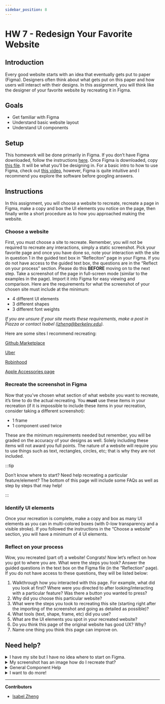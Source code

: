 ```yaml
---
sidebar_position: 8
---
```


# HW 7 - Redesign Your Favorite Website

## Introduction

Every good website starts with an idea that eventually gets put to paper (Figma). Designers often think about what gets put on this paper and how users will interact with their designs. In this assignment, you will think like the designer of your favorite website by recreating it in Figma.

## Goals

- Get familiar with Figma
- Understand basic website layout
- Understand UI components

## Setup

This homework will be done primarily in Figma. If you don’t have Figma downloaded, follow the instructions [here](https://www.figma.com/education/). Once Figma is downloaded, copy [this file](https://www.figma.com/file/opB9ujis5U8SC77ZhIOlSu/HW-7?node-id=0%3A1). It will be what you’ll be designing in. For a basic intro to how to use Figma, check out [this video](https://www.youtube.com/watch?v=jk1T0CdLxwU), however, Figma is quite intuitive and I recommend you explore the software before googling answers. 

## Instructions

In this assignment, you will choose a website to recreate, recreate a page in Figma, make a copy and box the UI elements you notice on the page, then finally write a short procedure as to how you approached making the website.

### Choose a website

First, you must choose a site to recreate. Remember, you will not be required to recreate any interactions, simply a static screenshot. Pick your favorite page and once you have done so, note your interaction with the site in question 1 in the guided text box in “Refleciton” page in your Figma. If you do not have access to the guided text box, the questions are in the “Reflect on your process” section. Please do this **BEFORE** moving on to the next step. Take a screenshot of the page in full-screen mode (similar to the examples in the page). Import it into Figma for easy viewing and comparison. Here are the requirements for what the screenshot of your chosen site must include at the minimum:

- 4 different UI elements
- 3 different shapes
- 3 different font weights

*If you are unsure if your site meets these requirements, make a post in Piazza or contact Isabel (izheng@berkeley.edu).*

Here are some sites I recommend recreating:

[Github Marketplace](https://github.com/marketplace)

[Uber](https://www.uber.com/)

[Robinhood](https://robinhood.com/us/en/)

[Apple Accessories page](https://www.apple.com/shop/accessories/all)

### Recreate the screenshot in Figma

Now that you’ve chosen what section of what website you want to recreate, it’s time to do the actual recreating. You **must** use these items in your recreation (if it is impossible to include these items in your recreation, consider taking a different screenshot):

- 1 frame
- 1 component used twice

These are the minimum requirements needed but remember, you will be graded on the accuracy of your designs as well. Solely including these items will not award you full points. The nature of a website will require you to use things such as text, rectangles, circles, etc; that is why they are not included. 

:::tip

Don’t know where to start? Need help recreating a particular feature/element? The bottom of this page will include some FAQs as well as step by steps that may help!

:::

### Identify UI elements

Once your recreation is complete, make a copy and box as many UI elements as you can in multi-colored boxes (with 0-low transparency and a visible stroke). If you followed the instructions in the “Choose a website” section, you will have a minimum of 4 UI elements. 

### Reflect on your process

Wow, you recreated (part of) a website! Congrats! Now let’s reflect on how you got to where you are. What were the steps you took? Answer the guided questions in the text box on the Figma file (in the “Reflection” page). If you do not have access to these questions, they will be listed below:

1. Walkthrough how you interacted with this page. For example, what did you look at first? Where were you directed to after looking/interacting with a particular feature? Was there a button you wanted to press?
2. Why did you choose this particular website?
3. What were the steps you took to recreating this site (starting right after the importing of the screenshot and going as detailed as possible)?
4. What tools (text, shape, frame, etc) did you use?
5. What are the UI elements you spot in your recreated website?
6. Do you think this page of the original website has good UX? Why?
7. Name one thing you think this page can improve on.

## Need help?
<details>
    <summary>I have my site but I have no idea where to start on Figma.</summary>

    The general process of website design starts from simple to complex. Instead of perfecting a feature at a time, we suggest you create general low fidelity designs 
    first then work your way up to high fidelity. As you design, think about your interaction with the site. Here’s a general step by step that may help:
    
    1. Make a frame the same size as your screenshot. This creates a foundation for your site
    2. Make empty boxes for your UI elements and place them in your frame to mimic the screenshot. This lays the general layout of your site out.
    3. Note the repeated UI elements that are variants of each other. Create a component out of them.
    4. Start filling in the details of your UI elements and utilizing the component you created. 
        - Use the eyedropper tool on Figma to find the exact shade.
        - Use fonts as close as possible to the actual font of the website. Want to go the extra mile? Download the chrome extension WhatFont and use it on the site!
</details>  
<details>
    <summary>My screenshot has an image how do I recreate that?</summary>
    No need to recreate! Simply download the image (or screenshot it) and use it in your Figma design 
</details>   

<details>
    <summary>General Component Help</summary>
     As said in the Figma Component Guide, “components are elements you can reuse across your designs”. Websites have many patterns and reused elements. Components can help create consistency and also manage your site. If you’d like to learn more about components, check out the Figma guide. Though components are essential to designing in Figma, these are not a focus in this assignment so don’t worry too much if you’re having too much trouble.
</details>
<details>
    <summary>I want to do more!</summary>
    Want to elevate your design? This is not mandatory but consider exploring these features: Prototyping, component variants, design systems (will be talked about next lecture)
</details>

---

**Contributors**
- [Isabel Zheng](https://www.linkedin.com/in/isabel-zheng-24003b1b2/)

